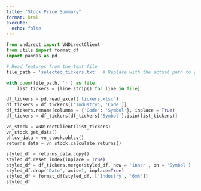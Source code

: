 ```yaml
---
title: "Stock Price Summary"
format: html
execute:
  echo: false
---
```


```python
from vndirect import VNDirectClient
from utils import format_df
import pandas as pd
```
```python
# Read features from the text file
file_path = 'selected_tickers.txt'  # Replace with the actual path to your file

with open(file_path, 'r') as file:
    list_tickers = [line.strip() for line in file]

```

```python
df_tickers = pd.read_excel('tickers.xlsx')
df_tickers = df_tickers[['Industry', 'Code']]
df_tickers.rename(columns = {'Code': 'Symbol'}, inplace = True)
df_tickers = df_tickers[df_tickers['Symbol'].isin(list_tickers)]
```


```python
vn_stock = VNDirectClient(list_tickers)
vn_stock.get_data()
ohlcv_data = vn_stock.ohlcv()
returns_data = vn_stock.calculate_returns()
```

```python
styled_df = returns_data.copy()
styled_df.reset_index(inplace = True)
styled_df = df_tickers.merge(styled_df, how = 'inner', on = 'Symbol')
styled_df.drop('Date', axis=1, inplace=True)
styled_df = format_df(styled_df, ['Industry', '6m%'])
styled_df
```









